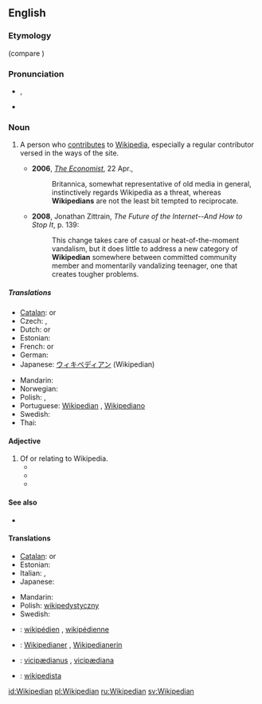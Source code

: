 ==English==

===Etymology===
{{suffix|Wikipedia|ian}} (compare {{term|encyclopaedist}})

===Pronunciation===
* {{IPA|/wɪ.kɪˈpiː.dɪ.ən/}}, {{SAMPA|/wI.kI"pi:.dI.@n/}}
* {{audio|Wikipedian.ogg|Audio}}

===Noun===
{{en-noun}}

# {{wjargon}} A person who [[contribute]]s to [[Wikipedia]], especially a regular contributor versed in the ways of the site.
#* '''2006''', ''[[w:The Economist|The Economist]]'', 22 Apr.,
#*: Britannica, somewhat representative of old media in general, instinctively regards Wikipedia as a threat, whereas '''Wikipedians''' are not the least bit tempted to reciprocate.
#* '''2008''', Jonathan Zittrain, ''The Future of the Internet--And How to Stop It'', p. 139:
#*: This change takes care of casual or heat-of-the-moment vandalism, but it does little to address a new category of '''Wikipedian''' somewhere between committed community member and momentarily vandalizing teenager, one that creates tougher problems.

=====Translations=====
{{trans-top|a person who uses, edits, or contributes to Wikipedia}}
* [[Catalan]]: {{t|ca|viquipedista|m}} or {{f}}
* Czech: {{t|cs|Wikipedista|m}},  {{t|cs|Wikipedistka|f}}
* Dutch: {{t|nl|Wikipediaan|m}} or {{f}}
* Estonian: {{t|et|vikipedist}}
* French: {{t+|fr|wikipédiste|m}} or {{f}}
* German: {{t|de|Wikipedianer|m}}
* Japanese: [[ウィキペディアン]] (Wikipedian)
{{trans-mid}}
* Mandarin: {{zh-tsp|維基人|维基人|Wéijīrén}}
* Norwegian: {{t|no|wikipedant|m}}
* Polish: {{t+|pl|wikipedysta|m}}, {{t|pl|wikipedystka|f}}
* Portuguese: [[#Portuguese|Wikipedian]] {{c}}, [[Wikipediano]]
* Swedish: {{t|sv|wikipedian|c}}
* Thai: {{t|th|ชาววิกิพีเดีย|tr=chow wikipedia}}
{{trans-bottom}}

====Adjective====
{{en-adj|-}}

# Of or relating to Wikipedia.
#* {{quote-news|title=The Wikipedia FAQK|work=Wired News|date=Apr 19|year=2006|passage=Many scholars of '''Wikipedian''' theology theorize that if consensus is ever reached, Wikipedia will spontaneously disappear.}}
#* {{quote-news|title=The language of the love of language|work=Globe and Mail|date=Sep 6|year=2007|author=GALE ZOË GARNETT|passage=In these Googlial '''Wikipedian''' times, a vast collection of wordbooks may seem slow, unnecessary or both. }}
#* {{quote-news|title=''Here Comes Everybody'', by Clay Shirky. ''We-Think'', by Charles Leadbeater|author=Pat Kane|work=Independent|date=Mar 21|year=2008|passage=If people stopped believing in the '''Wikipedian''' ideal, and used its tools for vandalism, "it's unlikely the whole enterprise would survive a week"}}

====See also====
* {{pedialite|Wikipedians}}

====Translations====
{{trans-top|of or relating to Wikipedia}}
* [[Catalan]]: {{t|ca|Viquipedista|m}} or {{f}}
* Estonian: {{t|et|vikipeediline}}
* Italian: {{t|it|wikipediano|m}}, {{t|it|wikipediana|f}}
* Japanese: {{t|ja|ウィキペディアの|tr=wikipedia no}}
{{trans-mid}}
* Mandarin: {{zh-tsp|維基百科的|维基百科的|Wéijībăikēde}}
* Polish: [[wikipedystyczny]] {{m}}
* Swedish: {{t|sv|wikipedia-}}
{{trans-bottom}}

{{checktrans-top}}
* {{ttbc|French}}: [[wikipédien]] {{m}}, [[wikipédienne]] {{f}}
* {{ttbc|German}}: [[Wikipedianer]] {{m}}, [[Wikipedianerin]] {{f}}
{{checktrans-mid}}
* {{ttbc|Latin}}: [[vicipædianus]] {{m}}, [[vicipædiana]] {{f}}
* {{ttbc|Spanish}}: [[wikipedista]]
{{checktrans-bottom}}

[[id:Wikipedian]]
[[pl:Wikipedian]]
[[ru:Wikipedian]]
[[sv:Wikipedian]]